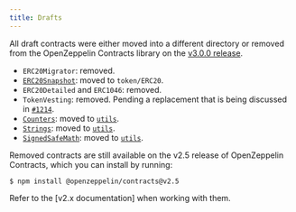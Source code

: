 ```yaml
---
title: Drafts
---
```


All draft contracts were either moved into a different directory or removed from the OpenZeppelin Contracts library on the [v3.0.0 release](https://forum.openzeppelin.com/t/openzeppelin-contracts-v3-0-beta-release/2256).

* `ERC20Migrator`: removed.
* [`ERC20Snapshot`](/contracts/3.x/api/token/ERC20#ERC20Snapshot): moved to `token/ERC20`.
* `ERC20Detailed` and `ERC1046`: removed.
* `TokenVesting`: removed. Pending a replacement that is being discussed in [`#1214`](https://github.com/OpenZeppelin/openzeppelin-contracts/issues/1214).
* [`Counters`](/contracts/3.x/api/utils#Counters): moved to [`utils`](/contracts/3.x/api/utils).
* [`Strings`](/contracts/3.x/api/utils#Strings): moved to [`utils`](/contracts/3.x/api/utils).
* [`SignedSafeMath`](/contracts/3.x/api/utils#SignedSafeMath): moved to [`utils`](/contracts/3.x/api/utils).

Removed contracts are still available on the v2.5 release of OpenZeppelin Contracts, which you can install by running:

```console
$ npm install @openzeppelin/contracts@v2.5
```

Refer to the [v2.x documentation] when working with them.
